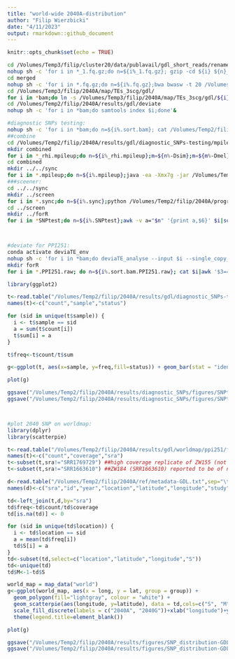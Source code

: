 ```yaml
---
title: "world-wide 2040A-distribution"
author: "Filip Wierzbicki"
date: "4/11/2023"
output: rmarkdown::github_document
---
```


```r
knitr::opts_chunk$set(echo = TRUE)
```

```bash
cd /Volumes/Temp3/filip/cluster20/data/publavail/gdl_short_reads/renamed
nohup sh -c 'for i in *_1.fq.gz;do n=${i%_1.fq.gz}; gzip -cd ${i} ${n}_2.fq.gz|gzip -c > merged/${n}.fq.gz ;done' & #merging PE data into 1 file
cd merged
nohup sh -c 'for i in *.fq.gz;do n=${i%.fq.gz};bwa bwasw -t 20 /Volumes/Temp2/filip/2040A/ref/TEs-scg/teseqs-3scg-dmel.fasta $i|samtools sort -@ 4 -m 3G - > /Volumes/Temp3/filip/2040A/map/TEs_3scg/gdl/${n}.sort.bam;done' &
cd /Volumes/Temp3/filip/2040A/map/TEs_3scg/gdl/
for i in *bam;do ln -s /Volumes/Temp3/filip/2040A/map/TEs_3scg/gdl/${i} /Volumes/Temp2/filip/2040A/results/gdl/deviate/${i};done
cd /Volumes/Temp2/filip/2040A/results/gdl/deviate
nohup sh -c 'for i in *bam;do samtools index $i;done'&

#diagnostic SNPs testing:
nohup sh -c 'for i in *bam;do n=${i%.sort.bam}; cat /Volumes/Temp2/filip/2040A/ref/Dmel_3scg-names.txt|while read gene;do samtools mpileup -q 20 -r ${gene} ${i} -o /Volumes/Temp2/filip/2040A/results/gdl/diagnostic_SNPs-testing/mpileup/${n}-${gene}.mpileup;done;done' &
##combine 
cd /Volumes/Temp2/filip/2040A/results/gdl/diagnostic_SNPs-testing/mpileup/
mkdir combined
for i in *_rhi.mpileup;do n=${i%_rhi.mpileup};m=${n%-Dsim};m=${m%-Dmel}; cat ${i} ${n}_rpl32.mpileup ${n}_tj.mpileup > combined/${m}.mpileup;done
cd combined
mkdir ../../sync
for i in *.mpileup;do n=${i%.mpileup};java -ea -Xmx7g -jar /Volumes/Temp3/filip/programs/popoolation2_1201/mpileup2sync.jar --input ${i} --output /Volumes/Temp2/filip/2040A/results/gdl/diagnostic_SNPs-testing/sync/${n}.sync --fastq-type sanger --min-qual 20 --threads 8;done
###sceener:
cd ../../sync
mkdir ../screen
for i in *.sync;do n=${i%.sync};python /Volumes/Temp2/filip/2040A/programs/2040A_P-element/helper-scripts/contamination-screener.py --sync $i --snp /Volumes/Temp2/filip/2040A/results/diagnostic_SNPs/define/withPop_Dmel-scg.SNPs --min-cov 5 --min-freq 0.90 > ../screen/${n}.SNPtest;done
cd ../screen
mkdir ../forR
for i in *SNPtest;do n=${i%.SNPtest};awk -v a="$n" '{print a,$6}' $i|sort|uniq -c;done > ../forR/summary.forR



#deviate for PPI251:
conda activate deviaTE_env
nohup sh -c 'for i in *bam;do deviaTE_analyse --input $i --single_copy_genes Dmel_tj,Dmel_rpl32,Dmel_rhi --library /Volumes/Temp2/filip/2040A/ref/TEs-scg/teseqs-3scg-dmel.fasta --family PPI251;done'&
mkdir forR
for i in *.PPI251.raw; do n=${i%.sort.bam.PPI251.raw}; cat $i|awk '$3==2039'|awk -v a="$n" '{print $5,$9,a}';done > forR/2040A.raw ##deviaTE-positions are 0-based!


```



```R
library(ggplot2)

t<-read.table("/Volumes/Temp2/filip/2040A/results/gdl/diagnostic_SNPs-testing/forR/summary.forR")
names(t)<-c("count","sample","status")

for (sid in unique(t$sample)) { 
  i <- t$sample == sid
  a = sum(t$count[i])
  t$sum[i] = a
}

t$freq<-t$count/t$sum

g<-ggplot(t, aes(x=sample, y=freq,fill=status)) + geom_bar(stat = "identity")+theme(legend.title = element_blank(), axis.text.x = element_text(angle=45,vjust = 1,hjust = 1,size=5),axis.title = element_blank())

plot(g)

ggsave("/Volumes/Temp2/filip/2040A/results/diagnostic_SNPs/figures/SNPtest_overview-GDL.pdf",width=12,height=6)
ggsave("/Volumes/Temp2/filip/2040A/results/diagnostic_SNPs/figures/SNPtest_overview-GDL.png",width=12,height=6)



#plot 2040 SNP on worldmap:
library(dplyr)
library(scatterpie)

t<-read.table("/Volumes/Temp2/filip/2040A/results/gdl/worldmap/ppi251/forR/2040A.raw")
names(t)<-c("count","coverage","sra")
t<-subset(t,sra!="SRR1769729") ##high coverage replicate of ZW155 (not needed)
t<-subset(t,sra!="SRR1663610") ##ZW184 (SRR1663610) reported to be of non-African origin (excluded)

d<-read.table("/Volumes/Temp2/filip/2040A/ref/metadata-GDL.txt",sep="\t")
names(d)<-c("sra","id","year","location","latitude","longitude","study","estimated_year")

td<-left_join(t,d,by="sra")
td$freq<-td$count/td$coverage
td[is.na(td)] <- 0

for (sid in unique(td$location)) { 
  i <- td$location == sid
  a = mean(td$freq[i])
  td$S[i] = a
}
td<-subset(td,select=c("location","latitude","longitude","S"))
td<-unique(td)
td$M<-1-td$S

world_map = map_data("world")
g<-ggplot(world_map, aes(x = long, y = lat, group = group)) +
  geom_polygon(fill="lightgray", colour = "white") +
  geom_scatterpie(aes(longitude, y=latitude), data = td,cols=c("S", "M")) +
  scale_fill_discrete(labels = c("2040A", "2040G"))+xlab("longitude")+ylab("latitude")+
  theme(legend.title=element_blank())

plot(g)

ggsave("/Volumes/Temp2/filip/2040A/results/figures/SNP_distribution-GDL.pdf",width=9,height=5)
ggsave("/Volumes/Temp2/filip/2040A/results/figures/SNP_distribution-GDL.pdf",width=9,height=5)

```



